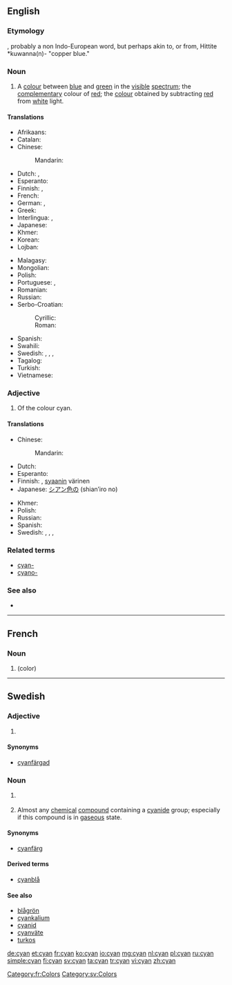 {{also|Cyan|cyan-}}
==English==
{{wikipedia}}

===Etymology===
{{etyl|grc}} {{term|κύανος|tr=kyanos|lang=grc||dark blue, dark blue enamel, lapis lazuli}}, probably a non Indo-European word, but perhaps akin to, or from, Hittite *kuwanna(n)- "copper blue."

===Noun===
{{en-noun|-|s}}

# A [[colour]] between [[blue]] and [[green]] in the [[visible]] [[spectrum]]; the [[complementary]] colour of [[red]]; the [[colour]] obtained by subtracting [[red]] from [[white]] light.
#: {{color panel|00FFFF}}

====Translations====
{{trans-top|a colour between blue and green}}
* Afrikaans: {{t-|af|siaan}}
* Catalan: {{t-|ca|cian|m}}
* Chinese:
*: Mandarin: {{t-|cmn|青色|tr=qīngsè|sc=Hani}}
* Dutch: {{t+|nl|cyaan|n}}, {{t-|nl|appelblauwzeegroen|n}}
* Esperanto: {{t-|eo|ciankoloro}}
* Finnish: {{t+|fi|sinivihreä}}, {{t+|fi|syaani}}
* French: {{t+|fr|cyan|m}}
* German: {{t+|de|Aquamarin|n}}, {{t-|de|Zyan|n}}
* Greek: {{t+|el|κυανός|m|s|tr=kyanós}}
* Interlingua: {{t-|ia|cyano}}, {{t-|ia|cyano blau}}
* Japanese: {{t-|ja|シアン|tr=shian}}
* Khmer: {{t-|km|និលហរិត|tr=nil hak rit|sc=Khmr}}
* Korean: {{t-|ko|청록색|tr=cheonglogsaek|sc=Kore}}
* Lojban: {{t-|jbo|cicna}}
{{trans-mid}}
* Malagasy: {{t|mg|loko}}
* Mongolian: {{t|mn|шар хөх өнгө|tr=shar qöq öngö|sc=Cyrl}}
* Polish: {{t-|pl|turkus|m}}
* Portuguese: {{t+|pt|turquesa|f}}, {{t+|pt|ciano|m}}
* Romanian: {{t+|ro|azur|m}}
* Russian: {{t-|ru|голубой цвет|tr=golubój tsvet|m}}
* Serbo-Croatian:
*: Cyrillic: {{t-|sh|тиркизна|f}}
*: Roman: {{t-|sh|tirkizna|f}}
* Spanish: {{t+|es|cian|m}}
* Swahili: {{t-|sw|cyan}}
* Swedish: {{t+|sv|cyan}}, {{t-|sv|cyanfärg}}, {{t+|sv|turkos}}, {{t-|sv|turkosfärg}}
* Tagalog: {{t-|tl|siyano|sc=Cyrl}}
* Turkish: {{t+|tr|camgöbeği|sc=Cyrl}}
* Vietnamese: {{t+|vi|xanh lơ|sc=Cyrl}}
{{trans-bottom}}

===Adjective===
{{en-adj}}

# Of the colour cyan.

====Translations====
{{trans-top|of the colour cyan}}
* Chinese:
*: Mandarin: {{t-|cmn|青色|alt=青色的|tr=qīngsè de|sc=Hani}}
* Dutch: {{t-|nl|cyaankleurig}}
* Esperanto: {{t-|eo|ciankolora}}
* Finnish: {{t+|fi|sinivihreä}}, [[syaani]]n värinen
* Japanese: [[シアン色の]] (shian’iro no)
{{trans-mid}}
* Khmer: {{t-|km|និលហរិត|tr=nil hak rit|sc=Khmr}}
* Polish: {{t+|pl|turkusowy}}
* Russian: {{t+|ru|голубой|tr=golubój}}
* Spanish: {{t+|es|cian}}
* Swedish: {{t+|sv|cyan}}, {{t-|sv|cyanfärgad}}, {{t+|sv|turkos}}, {{t-|sv|turkosfärgad}}
{{trans-bottom}}

===Related terms===
* [[cyan-]]
* [[cyano-]]

===See also===
* {{list:blues/en}}

----

==French==

===Noun===
{{fr-noun|m}}

# {{l|en|cyan}} (color)

[[Category:fr:Colors]]

----

==Swedish==

===Adjective===
{{head|sv|adjective}}

# {{l|en|cyan}} {{gloss|colour}}

====Synonyms====
* [[cyanfärgad]]

===Noun===
{{head|sv|noun}}

# {{l|en|cyan}} {{qualifier|colour}}
# {{colloquial|lang=sv}} Almost any [[chemical]] [[compound]] containing a [[cyanide]] group; especially if this compound is in [[gaseous]] state.

====Synonyms====
* {{sense|colour}} [[cyanfärg]]

====Derived terms====
* [[cyanblå]]

====See also====
* [[blågrön]]
* [[cyankalium]]
* [[cyanid]]
* [[cyanväte]]
* [[turkos]]

[[Category:sv:Colors]]

[[de:cyan]]
[[et:cyan]]
[[fr:cyan]]
[[ko:cyan]]
[[io:cyan]]
[[mg:cyan]]
[[nl:cyan]]
[[pl:cyan]]
[[ru:cyan]]
[[simple:cyan]]
[[fi:cyan]]
[[sv:cyan]]
[[ta:cyan]]
[[tr:cyan]]
[[vi:cyan]]
[[zh:cyan]]